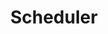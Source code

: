 ---
title: 'Scheduler'
description: 'Schedule agents in natural language, using dropdowns, through the agents API in cron, or automatically at the ideal times with the Core Agent Team.'
---